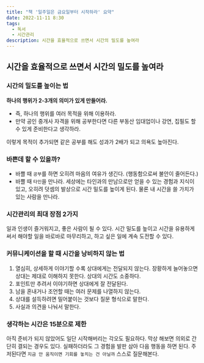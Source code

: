 ```yaml
---
title: "책 '일주일은 금요일부터 시작하라' 요약"
date: 2022-11-11 8:30
tags:
  - 독서
  - 시간관리
description: 시간을 효율적으로 쓰면서 시간의 밀도를 높여라
--- 
```


## 시간을 효율적으로 쓰면서 시간의 밀도를 높여라

### 시간의 밀도를 높이는 법

**하나의 행위가 2-3개의 의미가 있게 만들어라.**

- 즉, 하나의 행위를 여러 목적을 위해 이용하라.
- 만약 공인 중개사 자격을 위해 공부한다면 다른 부동산 임대업이나 강연, 집필도 할 수 있게 준비한다고 생각하라.

이렇게 목적이 추가되면 같은 공부를 해도 성과가 2배가 되고 의욕도 높아진다. 

### 바쁜데 할 수 있을까?

- 바쁠 때 `공부`를 하면 오히려 마음의 여유가 생긴다. (행동함으로써 불안이 줄어든다.)
- 바쁠 때 `타인`을 만나라. 세상에는 타인과의 만남으로만 얻을 수 있는 경험과 지식이 있고, 오히려 덧셈의 발상으로 시간 밀도를 높이게 된다.
물론 내 시간을 쓸 가치가 있는 사람을 만나라.

### 시간관리의 최대 장점 2가지

일과 인생이 즐거워지고, 좋은 사람이 될 수 있다.
시간 밀도를 높이고 시간을 유용하게 써서 해야할 일을 바로바로 마무리하고, 하고 싶은 일에 계속 도전할 수 있다.

### 커뮤니케이션을 할 때 시간을 낭비하지 않는 법

1. 열심히, 상세하게 이야기할 수록 상대에게는 전달되지 않는다. 장황하게 늘어놓으면 상대는 제대로 이해하지 못한다. 상대의 시간도 소중하다.
2. 포인트만 추려서 이야기하면 상대에게 잘 전달된다.
3. 남을 혼내거나 조언할 때는 여러 문제를 나열하지 않는다.
4. 상대를 설득하려면 밀어붙이는 것보다 질문 형식으로 말한다.
5. 사실과 의견을 나눠서 말한다.

### 생각하는 시간은 15분으로 제한

아직 준비가 되지 않았어도 일단 시작해버리는 각오도 필요하다. 막상 해보면 의외로 간단히 결되는 경우도 있다. 실패하더라도 그 경험을 발판 삼아 다음 행동을 하면 된다. 
주저된다면 `지금 안 움직이면 기회를 놓치는 건 아닐까` 스스로 질문해본다.
